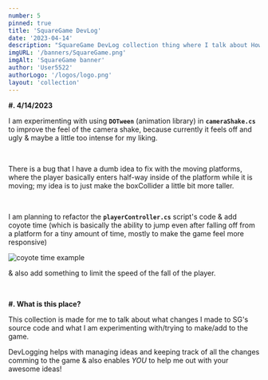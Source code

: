 ```yaml
---
number: 5
pinned: true
title: 'SquareGame DevLog'
date: '2023-04-14'
description: "SquareGame DevLog collection thing where I talk about How I'll be ruining the game even further"
imgURL: '/banners/SquareGame.png'
imgAlt: 'SquareGame banner'
author: 'User5522'
authorLogo: '/logos/logo.png'
layout: 'collection'
---
```


**#. 4/14/2023**

I am experimenting with using **`DOTween`** (animation library) in **`cameraShake.cs`** to improve the feel of the camera shake,
because currently it feels off and ugly & maybe a little too intense for my liking.

<br />

There is a bug that I have a dumb idea to fix with the moving platforms, where the player basically enters half-way inside
of the platform while it is moving; my idea is to just make the boxCollider a little bit more taller.

<br />

I am planning to refactor the **`playerController.cs`** script's code & add coyote time
(which is basically the ability to jump even after falling off from a platform for a tiny amount of time,
mostly to make the game feel more responsive)

<img
	src="https://drive.google.com/uc?export=view&id=19QfoRY3u_z6cq7Jp6kpEUf6NoUPQY2aQ"
	alt="coyote time example"
	class="hover-anim rounded-xl"
	loading="lazy"
/>

& also add something to limit the speed of the fall of the player.

<br />

**#. What is this place?**

This collection is made for me to talk about what changes I made to SG's source code and
what I am experimenting with/trying to make/add to the game.

DevLogging helps with managing ideas and keeping track of all the changes comming to the game &
also enables _YOU_ to help me out with your awesome ideas!
